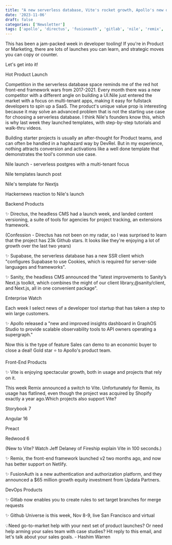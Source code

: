 ```yaml
---
title: "A new serverless database, Vite's rocket growth, Apollo's new dashboard"
date: '2023-11-06'
draft: false
categories: ['Newsletter']
tags: ['apollo', 'directus', 'fusionauth', 'gitlab', 'nile', 'remix', 'sanity', 'supabase', 'vite']
---
```


This has been a jam-packed week in developer tooling! If you're in Product or Marketing, there are lots of launches you can learn, and strategic moves you can copy or counter.

Let's get into it!

Hot Product Launch

Competition in the serverless database space reminds me of the red hot front-end framework wars from 2017-2021. Every month there was a new competitor with a different angle on building a UI.Nile just entered the market with a focus on multi-tenant apps, making it easy for fullstack developers to spin up a SaaS. The product's unique value prop is interesting because it may solve an advanced problem that is not the starting use case for choosing a serverless database. I think Nile's founders know this, which is why last week they launched templates, with step-by-step tutorials and walk-thru videos.

Building starter projects is usually an after-thought for Product teams, and can often be handled in a haphazard way by DevRel. But in my experience, nothing attracts conversion and activations like a well done template that demonstrates the tool's common use case.

Nile launch - serverless postgres with a multi-tenant focus

Nile templates launch post

Nile's template for Nextjs

Hackernews reaction to Nile's launch

Backend Products

✨ Directus, the headless CMS had a launch week, and landed content versioning, a suite of tools for agencies for project tracking, an extensions framework.

(Confession - Directus has not been on my radar, so I was surprised to learn that the project has 23k Github stars. It looks like they're enjoying a lot of growth over the last two years)

✨ Supabase, the serverless database has a new SSR client which "configures Supabase to use Cookies, which is required for server-side languages and frameworks".

✨ Sanity, the headless CMS announced the "latest improvements to Sanity’s Next.js toolkit, which combines the might of our client library,@sanity/client, and Next.js, all in one convenient package".

Enterprise Watch

Each week I select news of a developer tool startup that has taken a step to win large customers.

✨ Apollo released a "new and improved insights dashboard in GraphOS Studio to provide scalable observability tools to API owners operating a supergraph."

Now this is the type of feature Sales can demo to an economic buyer to close a deal! Gold star ⭐ to Apollo's product team.

Front-End Products

✨ Vite is enjoying spectacular growth, both in usage and projects that rely on it.

This week Remix announced a switch to Vite. Unfortunately for Remix, its usage has flatlined, even though the project was acquired by Shopify exactly a year ago.Which projects also support Vite?

Storybook 7

Angular 16

Preact

Redwood 6 

(New to Vite? Watch Jeff Delaney of Fireship explain Vite in 100 seconds.)

✨ Remix, the front-end framework launched v2 two months ago, and now has better support on Netlify.

✨ FusionAuth is a new authentication and authorization platform, and they announced a $65 million growth equity investment from Updata Partners.

DevOps Products

✨ Gitlab now enables you to create rules to set target branches for merge requests

✨ Github Universe is this week, Nov 8-9, live San Francisco and virtual

💡Need go-to-market help with your next set of product launches? Or need help arming your sales team with case studies? Hit reply to this email, and let's talk about your sales goals. - Hashim Warren
